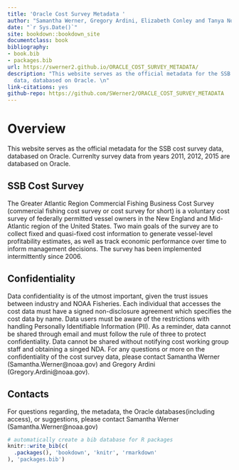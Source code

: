 ```yaml
--- 
title: 'Oracle Cost Survey Metadata '
author: "Samantha Werner, Gregory Ardini, Elizabeth Conley and Tanya Noteva"
date: "`r Sys.Date()`"
site: bookdown::bookdown_site
documentclass: book
bibliography:
- book.bib
- packages.bib
url: https://swerner2.github.io/ORACLE_COST_SURVEY_METADATA/
description: "This website serves as the official metadata for the SSB cost survey
  data, databased on Oracle. \n"
link-citations: yes
github-repo: https://github.com/SWerner2/ORACLE_COST_SURVEY_METADATA
---
```


# Overview 

This website serves as the official metadata for the SSB cost survey data, databased on Oracle. 
Currenlty survey data from years 2011, 2012, 2015 are databased on Oracle. 

## SSB Cost Survey  
The Greater Atlantic Region Commercial Fishing Business Cost Survey (commercial fishing cost survey or cost survey for short) is a voluntary cost survey of federally permitted vessel owners in the New England and Mid-Atlantic region of the United States. Two main goals of the survey are to collect fixed and quasi-fixed cost information to generate vessel-level profitability estimates, as well as track economic performance over time to inform management decisions. The survey has been implemented intermittently since 2006. 

## Confidentiality  

Data confidentiality is of the utmost important, given the trust issues between industry and NOAA Fisheries. Each individual that accesses the cost data must have a signed non-disclosure agreement which specifies the cost data by name.
Data users must be aware of the restrictions with handling Personally Identifiable Information (PII). As a reminder, data cannot be shared through email and must follow the rule of three to protect confidentiality. Data cannot be shared without notifying cost working group staff and obtaining a singed NDA. 
For any questions or more on the confidentiality of the cost survey data, please contact Samantha Werner (Samantha.Werner@noaa.gov) and Gregory Ardini (Gregory.Ardini@noaa.gov).

## Contacts    
For questions regarding, the metadata, the Oracle databases(including access), or suggestions, please contact Samantha Werner (Samantha.Werner@noaa.gov) 

```r
# automatically create a bib database for R packages
knitr::write_bib(c(
  .packages(), 'bookdown', 'knitr', 'rmarkdown'
), 'packages.bib')
```
